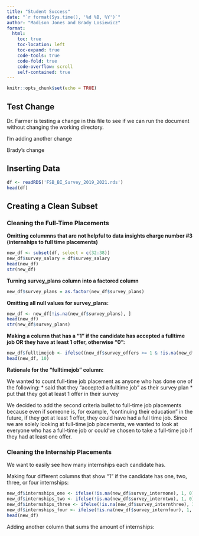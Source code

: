 ---
title: "Student Success"
date: "`r format(Sys.time(), '%d %B, %Y')`"
author: "Madison Jones and Brady Losiewicz"
format: 
  html:
    toc: true
    toc-location: left
    toc-expand: true
    code-tools: true 
    code-fold: true
    code-overflow: scroll
    self-contained: true
---

```{r setup, include=FALSE}
knitr::opts_chunk$set(echo = TRUE)
```

## Test Change
Dr. Farmer is testing a change in this file to see if we can run the document without changing the working directory.

I'm adding another change

Brady's change

## Inserting Data

```{r}
df <- readRDS('FSB_BI_Survey_2019_2021.rds')
head(df)
```


## Creating a Clean Subset

### Cleaning the Full-Time Placements

**Omitting colummns that are not helpful to data insights charge number #3 (internships to full time placements)**
```{r}
new_df <- subset(df, select = c(32:38))
new_df$survey_salary = df$survey_salary
head(new_df)
str(new_df)
```

**Turning survey_plans column into a factored column**
```{r}
new_df$survey_plans = as.factor(new_df$survey_plans)
```

**Omitting all null values for survey_plans:**
```{r}
new_df <- new_df[!is.na(new_df$survey_plans), ]
head(new_df)
str(new_df$survey_plans)
```

**Making a column that has a "1" if the candidate has accepted a fulltime job OR they have at least 1 offer, otherwise "0":**
```{r}
new_df$fulltimejob <- ifelse((new_df$survey_offers >= 1 & !is.na(new_df$survey_offers) ) | new_df$survey_plans == "accepted fulltime job", 1, 0)
head(new_df, 10)
```

**Rationale for the "fulltimejob" column:**

We wanted to count full-time job placement as anyone who has done one of the following:
* said that they "accepted a fulltime job" as their survey plan
* put that they got at least 1 offer in their survey

We decided to add the second criteria bullet to full-time job placements because even if someone is, for example, "continuing their education" in the future, if they got at least 1 offer, they could have had a full time job. Since we are solely looking at full-time job placements, we wanted to look at everyone who has a full-time job or could've chosen to take a full-time job if they had at least one offer. 


### Cleaning the Internship Placements

We want to easily see how many internships each candidate has. 

Making four different columns that show "1" if the candidate has one, two, three, or four internships:
```{r}
new_df$internships_one <- ifelse(!is.na(new_df$survey_internone), 1, 0)
new_df$internships_two <- ifelse(!is.na(new_df$survey_interntwo), 1, 0)
new_df$internships_three <- ifelse(!is.na(new_df$survey_internthree), 1, 0)
new_df$internships_four <- ifelse(!is.na(new_df$survey_internfour), 1, 0)
head(new_df)
```

Adding another column that sums the amount of internships:
```{r}

```


